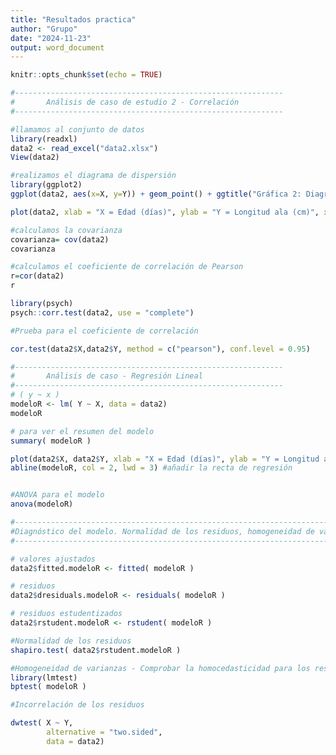 ```yaml
---
title: "Resultados practica"
author: "Grupo"
date: "2024-11-23"
output: word_document
---
```


```r
knitr::opts_chunk$set(echo = TRUE)
```

```r
#------------------------------------------------------------
#       Análisis de caso de estudio 2 - Correlación
#------------------------------------------------------------

#llamamos al conjunto de datos
library(readxl)
data2 <- read_excel("data2.xlsx")
View(data2)

#realizamos el diagrama de dispersión
library(ggplot2)
ggplot(data2, aes(x=X, y=Y)) + geom_point() + ggtitle("Gráfica 2: Diagrama de Dispersión") + xlab("Edad (días)") + ylab("Longitud ala (cm)") + geom_smooth(method=lm)

plot(data2, xlab = "X = Edad (días)", ylab = "Y = Longitud ala (cm)", xlim = c(0, 20), ylim = c(1, 6), pch = 19, col = "blue")

#calculamos la covarianza
covarianza= cov(data2)
covarianza

#calculamos el coeficiente de correlación de Pearson
r=cor(data2)
r

library(psych)
psych::corr.test(data2, use = "complete")

#Prueba para el coeficiente de correlación

cor.test(data2$X,data2$Y, method = c("pearson"), conf.level = 0.95)

#------------------------------------------------------------
#       Análisis de caso - Regresión Lineal
#------------------------------------------------------------
# ( y ~ x )
modeloR <- lm( Y ~ X, data = data2)
modeloR

# para ver el resumen del modelo
summary( modeloR )

plot(data2$X, data2$Y, xlab = "X = Edad (días)", ylab = "Y = Longitud ala (cm)", xlim = c(0, 20), ylim = c(1, 6), pch = 19, col = "blue")
abline(modeloR, col = 2, lwd = 3) #añadir la recta de regresión


#ANOVA para el modelo
anova(modeloR)

#--------------------------------------------------------------------------------------------------------------
#Diagnóstico del modelo. Normalidad de los residuos, homogeneidad de varianzas e incorrelación de los residuos
#--------------------------------------------------------------------------------------------------------------

# valores ajustados
data2$fitted.modeloR <- fitted( modeloR ) 

# residuos
data2$dresiduals.modeloR <- residuals( modeloR ) 

# residuos estudentizados
data2$rstudent.modeloR <- rstudent( modeloR ) 

#Normalidad de los residuos
shapiro.test( data2$rstudent.modeloR )

#Homogeneidad de varianzas - Comprobar la homocedasticidad para los residuos estudentizados del modelo ajustado
library(lmtest)
bptest( modeloR )

#Incorrelación de los residuos

dwtest( X ~ Y, 
        alternative = "two.sided", 
        data = data2)
```

